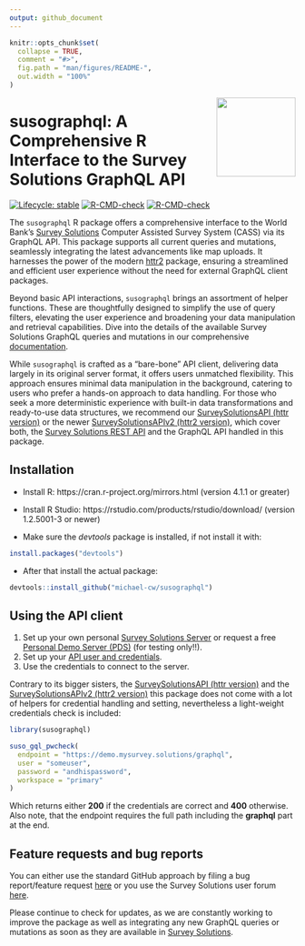 ```yaml
---
output: github_document
---
```


<!-- README.md is generated from README.Rmd. Please edit that file -->

```r
knitr::opts_chunk$set(
  collapse = TRUE,
  comment = "#>",
  fig.path = "man/figures/README-",
  out.width = "100%"
)
```


<a href='https://docs.mysurvey.solutions/'><img src="man/figures/susotools.png" align="right" height="139" style="float:right; height:139px;"/></a>


# susographql: A Comprehensive R Interface to the Survey Solutions GraphQL API

<!-- badges: start -->
[![Lifecycle: stable](https://img.shields.io/badge/lifecycle-stable-green.svg)](https://lifecycle.r-lib.org/articles/stages.html#stable)
[![R-CMD-check](https://github.com/michael-cw/susographql/workflows/R-CMD-check/badge.svg)](https://github.com/michael-cw/susographql/actions)
[![R-CMD-check](https://github.com/michael-cw/susographql/actions/workflows/R-CMD-check.yaml/badge.svg)](https://github.com/michael-cw/susographql/actions/workflows/R-CMD-check.yaml)
<!-- badges: end -->



<div align="justify">

The `susographql` R package offers a comprehensive interface to the World Bank's [Survey Solutions](https://mysurvey.solutions/en/) Computer Assisted Survey System (CASS) via its GraphQL API. This package supports all current queries and mutations, seamlessly integrating the latest advancements like map uploads. It harnesses the power of the modern [httr2](https://httr2.r-lib.org/index.html) package, ensuring a streamlined and efficient user experience without the need for external GraphQL client packages.

Beyond basic API interactions, `susographql` brings an assortment of helper functions. These are thoughtfully designed to simplify the use of query filters, elevating the user experience and broadening your data manipulation and retrieval capabilities. Dive into the details of the available Survey Solutions GraphQL queries and mutations in our comprehensive [documentation](https://demo.mysurvey.solutions/graphql/).

While `susographql` is crafted as a "bare-bone" API client, delivering data largely in its original server format, it offers users unmatched flexibility. This approach ensures minimal data manipulation in the background, catering to users who prefer a hands-on approach to data handling. For those who seek a more deterministic experience with built-in data transformations and ready-to-use data structures, we recommend our [SurveySolutionsAPI (httr version)](https://github.com/michael-cw/SurveySolutionsAPI) or the newer [SurveySolutionsAPIv2 (httr2 version)](https://github.com/michael-cw/SurveySolutionsAPIv2), which cover both, the [Survey Solutions REST API](https://demo.mysurvey.solutions/apidocs/index.html#) and the GraphQL API handled in this package.

</p>

## Installation

* Install R: https://cran.r-project.org/mirrors.html (version 4.1.1 or greater)

* Install R Studio: https://rstudio.com/products/rstudio/download/ (version 1.2.5001-3 or newer)

* Make sure the *devtools* package is installed, if not install it with:

```r
install.packages("devtools")

```


* After that install the actual package:

```r
devtools::install_github("michael-cw/susographql")

```


## Using the API client 

1. Set up your own personal [Survey Solutions Server](https://mysurvey.solutions/en/) or request a free [Personal Demo Server (PDS)](https://pds.mysurvey.solutions/PersonalDemoServerRequest) (for testing only!!).
2. Set up your [API user and credentials](https://docs.mysurvey.solutions/headquarters/accounts/teams-and-roles-tab-creating-user-accounts/).
3. Use the credentials to connect to the server.

Contrary to its bigger sisters, the [SurveySolutionsAPI (httr version)](https://github.com/michael-cw/SurveySolutionsAPI) and the [SurveySolutionsAPIv2 (httr2 version)](https://github.com/michael-cw/SurveySolutionsAPIv2) this package does not come with a lot of helpers for credential handling and setting, nevertheless a light-weight credentials check is included:

```r
library(susographql)

suso_gql_pwcheck(
  endpoint = "https://demo.mysurvey.solutions/graphql",
  user = "someuser",
  password = "andhispassword",
  workspace = "primary"
)

```

Which returns either **200** if the credentials are correct and **400** otherwise. Also note, that the endpoint requires the full path including the **graphql** part at the end.

## Feature requests and bug reports

You can either use the standard GitHub approach by filing a bug report/feature request [here](https://github.com/michael-cw/SurveySolutionsAPI/issues) or you use the Survey Solutions user forum [here](https://forum.mysurvey.solutions/c/api/13).

Please continue to check for updates, as we are constantly working to improve the package as well as integrating any new GraphQL queries or mutations as soon as they are available in [Survey Solutions](https://docs.mysurvey.solutions/release-notes/).


</div>
